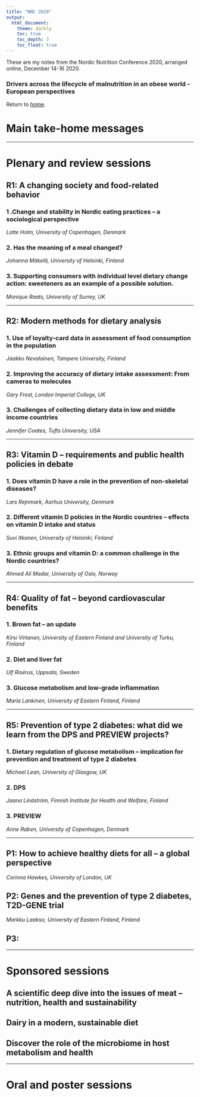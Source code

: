 ```yaml
---
title: "NNC 2020"
output: 
  html_document:
    theme: darkly
    toc: true
    toc_depth: 3
    toc_float: true
---
```


These are my notes from the Nordic Nutrition Conference 2020, arranged online, December 14-16 2020. 

### Drivers across the lifecycle of malnutrition in an obese world - European perspectives {#keynote1}
Return to [home](/).

# Main take-home messages


---

# Plenary and review sessions

## R1: A changing society and food-related behavior {#R1}


### 1 .Change and stability in Nordic eating practices – a sociological perspective

*Lotte Holm, University of Copenhagen, Denmark*



### 2. Has the meaning of a meal changed?

*Johanna Mäkelä, University of Helsinki, Finland*

### 3. Supporting consumers with individual level dietary change action: sweeteners as an example of a possible solution.

*Monique Raats, University of Surrey, UK*

---

## R2: Modern methods for dietary analysis {#R2}

### 1. Use of loyalty-card data in assessment of food consumption in the population

*Jaakko Nevalainen, Tampere University, Finland*

### 2. Improving the accuracy of dietary intake assessment: From cameras to molecules

*Gary Frost, London Imperial College, UK*

### 3. Challenges of collecting dietary data in low and middle income countries

*Jennifer Coates, Tufts University, USA*

---

## R3: Vitamin D – requirements and public health policies in debate {#R3}

### 1. Does vitamin D have a role in the prevention of non-skeletal diseases?

*Lars Rejnmark, Aarhus University, Denmark*

### 2. Different vitamin D policies in the Nordic countries – effects on vitamin D intake and status

*Suvi Itkonen, University of Helsinki, Finland*

### 3. Ethnic groups and vitamin D: a common challenge in the Nordic countries?

*Ahmed Ali Madar, University of Oslo, Norway*

---

## R4: Quality of fat – beyond cardiovascular benefits {#R4}

### 1. Brown fat – an update

*Kirsi Virtanen, University of Eastern Finland and University of Turku, Finland*

### 2. Diet and liver fat

*Ulf Risérus, Uppsala, Sweden*

### 3. Glucose metabolism and low-grade inflammation

*Maria Lankinen, University of Eastern Finland, Finland*

---

## R5: Prevention of type 2 diabetes: what did we learn from the DPS and PREVIEW projects? {#R5}

### 1. Dietary regulation of glucose metabolism – implication for prevention and treatment of type 2 diabetes

*Michael Lean, University of Glasgow, UK*

### 2. DPS

*Jaana Lindström, Finnish Institute for Health and Welfare, Finland*

### 3. PREVIEW

*Anne Raben, University of Copenhagen, Denmark* 



---

## P1: How to achieve healthy diets for all – a global perspective {#P1}

*Corinna Hawkes, University of London, UK* 

## P2: Genes and the prevention of type 2 diabetes, T2D-GENE trial {#P2}

*Markku Laakso, University of Eastern Finland, Finland*


## P3: {#P3}

---

# Sponsored sessions

## A scientific deep dive into the issues of meat – nutrition, health and sustainability {#S4}

## Dairy in a modern, sustainable diet {#S2}

## Discover the role of the microbiome in host metabolism and health {#S3}

---

# Oral and poster sessions



